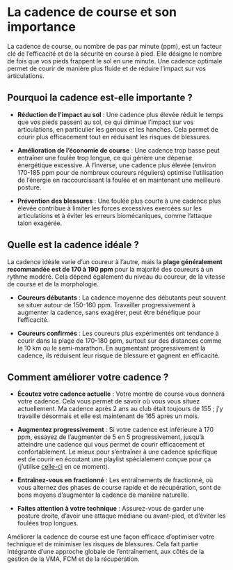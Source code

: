 # La cadence de course et son importance {-}

La cadence de course, ou nombre de pas par minute (ppm), est un facteur clé de l'efficacité et de la sécurité en course à pied.
Elle désigne le nombre de fois que vos pieds frappent le sol en une minute.
Une cadence optimale permet de courir de manière plus fluide et de réduire l'impact sur vos articulations.

## Pourquoi la cadence est-elle importante ? {-}

- **Réduction de l'impact au sol** :
 Une cadence plus élevée réduit le temps que vos pieds passent au sol,
 ce qui diminue l'impact sur vos articulations, en particulier les genoux et les hanches.
 Cela permet de courir plus efficacement tout en réduisant les risques de blessures.

- **Amélioration de l'économie de course** :
 Une cadence trop basse peut entraîner une foulée trop longue, ce qui génère une dépense énergétique excessive.
 À l'inverse, une cadence plus élevée (environ 170-185 ppm pour de nombreux coureurs réguliers)
 optimise l'utilisation de l'énergie en raccourcissant la foulée et en maintenant une meilleure posture.

- **Prévention des blessures** :
 Une foulée plus courte à une cadence plus élevée contribue à limiter les forces excessives exercées sur les articulations
 et à éviter les erreurs biomécaniques, comme l'attaque talon exagérée.

## Quelle est la cadence idéale ? {-}

La cadence idéale varie d'un coureur à l'autre, mais la **plage généralement recommandée est de 170 à 190 ppm** pour la majorité des coureurs à un rythme modéré.
Cela dépend également du niveau du coureur, de la vitesse de course et de la morphologie.

- **Coureurs débutants** :
La cadence moyenne des débutants peut souvent se situer autour de 150-160 ppm.
Travailler progressivement à augmenter la cadence, sans exagérer, peut être bénéfique pour l’efficacité.

- **Coureurs confirmés** :
Les coureurs plus expérimentés ont tendance à courir dans la plage de 170-180 ppm, surtout sur des distances comme le 10 km ou le semi-marathon.
En augmentant progressivement la cadence, ils réduisent leur risque de blessure et gagnent en efficacité.

## Comment améliorer votre cadence ? {-}

- **Écoutez votre cadence actuelle** :
 Votre montre de course vous donnera votre cadence.
 Cela vous permet de savoir où vous vous situez actuellement.
 Ma cadence après 2 ans au club était toujours de 155 ; j'y travaille désormais et elle est maintenant de 165 après un mois.

- **Augmentez progressivement** :
 Si votre cadence est inférieure à 170 ppm, essayez de l'augmenter de 5 en 5 progressivement,
 jusqu'à atteindre une cadence qui vous permet de courir efficacement et confortablement. 
 Le mieux pour s'entraîner à une cadence spécifique est de courir en écoutant une playlist spécialement conçue pour ça (j'utilise [celle-ci](https://youtu.be/pDVncBGJ0jU) en ce moment).

- **Entraînez-vous en fractionné** :
 Les entraînements de fractionné, où vous alternez des phases de course rapide et de récupération,
 sont de bons moyens d'augmenter la cadence de manière naturelle.

- **Faites attention à votre technique** :
 Assurez-vous de garder une posture droite, d'avoir une attaque médiane ou avant-pied, et d'éviter les foulées trop longues.

Améliorer la cadence de course est une façon efficace d'optimiser votre technique et de minimiser les risques de blessures.
Cela fait partie intégrante d'une approche globale de l'entraînement, aux côtés de la gestion de la VMA, FCM et de la récupération.
